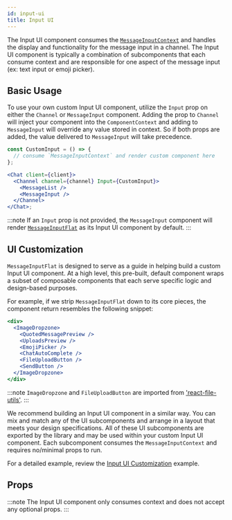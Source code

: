 ```yaml
---
id: input-ui
title: Input UI
---
```


The Input UI component consumes the [`MessageInputContext`](../contexts/message-input-context.mdx) and handles the display and functionality
for the message input in a channel. The Input UI component is typically a combination of subcomponents that each consume
context and are responsible for one aspect of the message input (ex: text input or emoji picker).

## Basic Usage

To use your own custom Input UI component, utilize the `Input` prop on either the `Channel` or `MessageInput` component. Adding the
prop to `Channel` will inject your component into the `ComponentContext` and adding to `MessageInput` will override
any value stored in context. So if both props are added, the value delivered to `MessageInput` will take precedence.

```jsx
const CustomInput = () => {
  // consume `MessageInputContext` and render custom component here
};

<Chat client={client}>
  <Channel channel={channel} Input={CustomInput}>
    <MessageList />
    <MessageInput />
  </Channel>
</Chat>;
```

:::note
If an `Input` prop is not provided, the `MessageInput` component will render [`MessageInputFlat`](https://github.com/GetStream/stream-chat-react/blob/master/src/components/MessageInput/MessageInputFlat.tsx)
as its Input UI component by default.
:::

## UI Customization

`MessageInputFlat` is designed to serve as a guide in helping build a custom Input UI component. At a high level, this
pre-built, default component wraps a subset of composable components that each serve specific logic and design-based purposes.

For example, if we strip `MessageInputFlat` down to its core pieces, the component return resembles the following snippet:

```jsx
<div>
  <ImageDropzone>
    <QuotedMessagePreview />
    <UploadsPreview />
    <EmojiPicker />
    <ChatAutoComplete />
    <FileUploadButton />
    <SendButton />
  </ImageDropzone>
</div>
```

:::note
`ImageDropzone` and `FileUploadButton` are imported from ['react-file-utils'](https://www.npmjs.com/package/react-file-utils).
:::

We recommend building an Input UI component in a similar way. You can mix and match any of the UI subcomponents and arrange
in a layout that meets your design specifications. All of these UI subcomponents are exported by the library and may be used within
your custom Input UI component. Each subcomponent consumes the `MessageInputContext` and requires no/minimal props to run.

For a detailed example, review the [Input UI Customization](../../theming/v1/input-ui.mdx) example.

## Props

:::note
The Input UI component only consumes context and does not accept any optional props.
:::
